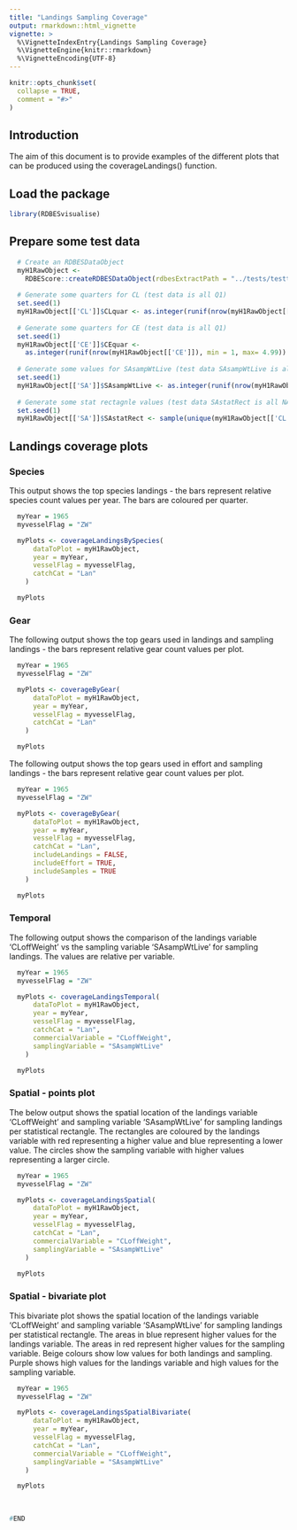 ```yaml
---
title: "Landings Sampling Coverage"
output: rmarkdown::html_vignette
vignette: >
  %\VignetteIndexEntry{Landings Sampling Coverage}
  %\VignetteEngine{knitr::rmarkdown}
  %\VignetteEncoding{UTF-8}
---
```


```r
knitr::opts_chunk$set(
  collapse = TRUE,
  comment = "#>"
)
```

## Introduction 

The aim of this document is to provide examples of the different plots that can be produced using the coverageLandings() function.


## Load the package

```r
library(RDBESvisualise)
```

## Prepare some test data

```r

  # Create an RDBESDataObject
  myH1RawObject <-
    RDBEScore::createRDBESDataObject(rdbesExtractPath = "../tests/testthat/h1_v_1_19_13")
  
  # Generate some quarters for CL (test data is all Q1)
  set.seed(1)
  myH1RawObject[['CL']]$CLquar <- as.integer(runif(nrow(myH1RawObject[['CL']]), min = 1, max= 4.99))
  
  # Generate some quarters for CE (test data is all Q1)
  set.seed(1)
  myH1RawObject[['CE']]$CEquar <-
    as.integer(runif(nrow(myH1RawObject[['CE']]), min = 1, max= 4.99))
  
  # Generate some values for SAsampWtLive (test data SAsampWtLive is all NA)
  set.seed(1)
  myH1RawObject[['SA']]$SAsampWtLive <- as.integer(runif(nrow(myH1RawObject[['SA']]), min = 1, max= 200))
  
  # Generate some stat rectagnle values (test data SAstatRect is all NA)
  set.seed(1)
  myH1RawObject[['SA']]$SAstatRect <- sample(unique(myH1RawObject[['CL']]$CLstatRect), size = nrow(myH1RawObject[['SA']]), replace = TRUE)


```


## Landings coverage plots

### Species

This output shows the top species landings - the bars represent relative species count values per year. The bars are coloured per quarter.


```r

  myYear = 1965
  myvesselFlag = "ZW"

  myPlots <- coverageLandingsBySpecies(
      dataToPlot = myH1RawObject,
      year = myYear,
      vesselFlag = myvesselFlag,
      catchCat = "Lan"
    )

  myPlots

```

### Gear

The following output shows the top gears used in landings and sampling landings - the bars represent relative gear count values per plot.


```r

  myYear = 1965
  myvesselFlag = "ZW"

  myPlots <- coverageByGear(
      dataToPlot = myH1RawObject,
      year = myYear,
      vesselFlag = myvesselFlag,
      catchCat = "Lan"
    )

  myPlots

```

The following output shows the top gears used in effort and sampling landings - the bars represent relative gear count values per plot.



```r

  myYear = 1965
  myvesselFlag = "ZW"

  myPlots <- coverageByGear(
      dataToPlot = myH1RawObject,
      year = myYear,
      vesselFlag = myvesselFlag,
      catchCat = "Lan",
      includeLandings = FALSE,
      includeEffort = TRUE,
      includeSamples = TRUE
    )

  myPlots

```

### Temporal

The following output shows the comparison of the landings variable 'CLoffWeight' vs the sampling variable 'SAsampWtLive' for sampling landings. The values are relative per variable.


```r

  myYear = 1965
  myvesselFlag = "ZW"

  myPlots <- coverageLandingsTemporal(
      dataToPlot = myH1RawObject,
      year = myYear,
      vesselFlag = myvesselFlag,
      catchCat = "Lan",
      commercialVariable = "CLoffWeight",
      samplingVariable = "SAsampWtLive"
    )

  myPlots


```


### Spatial - points plot

The below output shows the spatial location of the landings variable 'CLoffWeight' and sampling variable 'SAsampWtLive' for sampling landings per statistical rectangle. The rectangles are coloured by the landings variable with red representing a higher value and blue representing a lower value. The circles show the sampling variable with higher values representing a larger circle. 


```r

  myYear = 1965
  myvesselFlag = "ZW"

  myPlots <- coverageLandingsSpatial(
      dataToPlot = myH1RawObject,
      year = myYear,
      vesselFlag = myvesselFlag,
      catchCat = "Lan",
      commercialVariable = "CLoffWeight",
      samplingVariable = "SAsampWtLive"
    )

  myPlots

```


### Spatial - bivariate plot

This bivariate plot shows the spatial location of the landings variable 'CLoffWeight' and sampling variable 'SAsampWtLive' for sampling landings per statistical rectangle. The areas in blue represent higher values for the landings variable. The areas in red represent higher values for the sampling variable. Beige colours show low values for both landings and sampling. Purple shows high values for the landings variable and high values for the sampling variable.


```r

  myYear = 1965
  myvesselFlag = "ZW"

  myPlots <- coverageLandingsSpatialBivariate(
      dataToPlot = myH1RawObject,
      year = myYear,
      vesselFlag = myvesselFlag,
      catchCat = "Lan",
      commercialVariable = "CLoffWeight",
      samplingVariable = "SAsampWtLive"
    )

  myPlots
  
  
```



```r
#END
```


